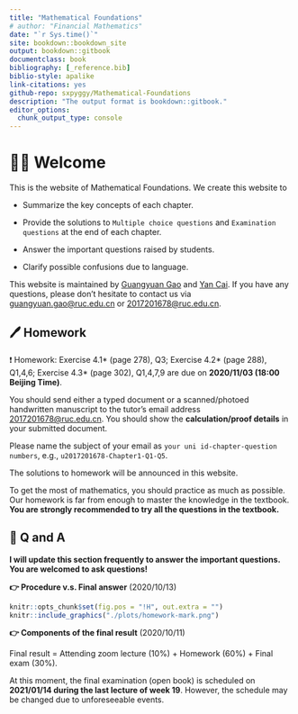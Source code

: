 ```yaml
--- 
title: "Mathematical Foundations"
# author: "Financial Mathematics"
date: "`r Sys.time()`"
site: bookdown::bookdown_site
output: bookdown::gitbook
documentclass: book
bibliography: [_reference.bib]
biblio-style: apalike
link-citations: yes
github-repo: sxpyggy/Mathematical-Foundations
description: "The output format is bookdown::gitbook."
editor_options: 
  chunk_output_type: console
---
```


# 👨‍🏫 Welcome  {-}

This is the website of Mathematical Foundations. We create this website  to 

- Summarize the key concepts of each chapter.

- Provide the solutions to `Multiple choice questions` and `Examination questions` at the end of each chapter.

- Answer the important questions raised by students.

- Clarify possible confusions due to language.

This website is maintained by <u>Guangyuan Gao</u> and <u>Yan Cai</u>. If you have any questions, please don't hesitate to contact us via <guangyuan.gao@ruc.edu.cn> or <2017201678@ruc.edu.cn>.

## 🖊️ Homework {-}

❗ Homework: Exercise 4.1* (page 278), Q3; Exercise 4.2* (page 288), Q1,4,6;  Exercise 4.3* (page 302), Q1,4,7,9 are due on **2020/11/03 (18:00 Beijing Time)**. 

You should send either a typed document or a scanned/photoed handwritten manuscript to the tutor's email address <2017201678@ruc.edu.cn>. You should show the **calculation/proof details** in your submitted document.

Please name the subject of your email as `your uni id-chapter-question numbers`, e.g.,  `u2017201678-Chapter1-Q1-Q5`.

The solutions to homework will be announced in this website. 

To get the most of mathematics, you should practice as much as possible.
Our homework is far from enough to master the knowledge in the textbook. **You are strongly recommended to try all the questions in the textbook.**

## 🤔 Q and A {-}

**I will update this section frequently to answer the important questions. You are welcomed to ask questions!**

**👉 Procedure v.s. Final answer** (2020/10/13)

```r
knitr::opts_chunk$set(fig.pos = "!H", out.extra = "")
knitr::include_graphics("./plots/homework-mark.png")
```

**👉 Components of the final result** (2020/10/11)
 
Final result = Attending zoom lecture (10%) + Homework (60%) + Final exam (30%).

At this moment, the final examination (open book) is scheduled on **2021/01/14 during the last lecture of week 19**. However, the schedule may be changed due to unforeseeable events.


